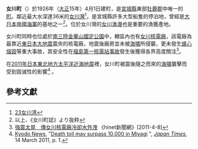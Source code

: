 {{日本町村|
自治體名=女川|
町村=町|
圖像=[[File:Onagawa_comprehensive_gymnasium_20120908.jpg|240px]]|
圖像說明=[[女川町綜合運動公園綜合體育館|女川町綜合運動公園綜合體育館]]（女川[[巨蛋|巨蛋]]）|
町村章=[[File:Symbol_of_Onagawa,_Miyagi.svg|100px]]|
日文原名=女川町|
平假名=おながわちょう|
羅馬字拼音=Onagawa-chō|
都道府縣=宮城縣|
支廳=|
郡=牡鹿郡|
編號=04581-1|
面積=65.35|
邊界未定=|
人口=6,183|
統計時間=2016年10月1日|
自治體=[[石卷市|石卷市]]|
樹=[[日本柳杉|日本柳杉]]|
花=[[櫻花|櫻花]]|
鳥=[[海鷗|海鷗]]|
其他象徵物=[[魚|町魚]]|
其他象徵=[[鰹|鰹]]|
郵遞區號=986-2292|
所在地=牡鹿郡女川町女川濱字女川136番地|
電話號碼=225-54-3131|
外部連結=http://www.town.onagawa.miyagi.jp/maintop.html |
經度=|
緯度=|
地圖=[[File:Onagawa_in_Miyagi_Prefecture_Ja.svg|250px]]|
註記=
}}
'''女川町'''（{{jpn|j=女川町|hg=おながわちょう|rm=Onagawa chō|f=y}}）於1926年（[[大正|大正]]15年）4月1日建町，是[[宮城縣|宮城縣]]東部[[牡鹿郡|牡鹿郡]]中唯一的[[町|町]]。鄰近最大水深達36米的[[女川灣|女川灣]]<ref>[http://www.emecs.or.jp/03cd-rom/japanese/wejapan/sketch/88kaiiki/88pdf/23.pdf 23女川湾]{{dead link|date=2017年12月 |bot=InternetArchiveBot |fix-attempted=yes }}</ref>，是宮城縣許多大型船隻的停泊地，曾經是[[大日本帝國海軍|大日本帝國海軍]]的基地之一<ref>以上、《女川町誌》より抜粋</ref>。位於女川灣的[[女川漁港|女川漁港]]也是重要的漁獲產地。

女川町同時也位處於[[南三陸金華山國定公園|南三陸金華山國定公園]]中，轄區內也有[[女川核電廠|女川核電廠]]，該電廠為最靠近[[東日本大地震|東日本大地震]]震央的核電廠，地震後廠房並未被[[海嘯|海嘯]]所侵襲，更未發生[[爐心熔毀|爐心熔毀]]等重大事故，其安全性在[[福島第一核電站事故|福島第一核電站事故]]發生後獲得各界高度關注<ref>[http://times.hinet.net/times/article.do?&newsid=4960153&option=topic&topicid=2011031112ea40392dee18 強震太晃　傳女川核電廠冷卻水外洩] {{Wayback|url=http://times.hinet.net/times/article.do?&newsid=4960153&option=topic&topicid=2011031112ea40392dee18 |date=20150301164257 }}《hinet新聞網》[2011-4-8]</ref>。

在[[2011年日本東北地方太平洋近海地震|2011年日本東北地方太平洋近海地震]]裡，女川町被震後隨之而來的[[海嘯|海嘯]]襲擊而受到毀滅性的影響<ref>[[Kyodo_News|Kyodo News]], "[http://search.japantimes.co.jp/cgi-bin/nn20110314a3.html Death toll may surpass 10,000 in Miyagi] {{WebCite|url=https://www.webcitation.org/5y2aGCWAy?url=http://search.japantimes.co.jp/cgi-bin/nn20110314a3.html |date=20110418163024 |dateformat=iso }}", ''[[Japan_Times|Japan Times]]'', 14 March 2011, p. 1.</ref> 。

== 參考文獻 ==
{{reflist}}
{{Commonscat|Onagawa, Miyagi}}

{{宮城縣}}
{{Authority control}}
{{日本地理小作品}}
